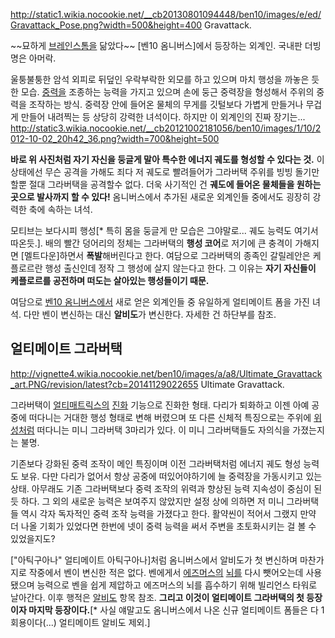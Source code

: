 http://static1.wikia.nocookie.net/__cb20130801094448/ben10/images/e/ed/Gravattack_Pose.png?width=500&height=400 
Gravattack.

~~묘하게 [[브레인스톰]]을 닮았다~~
[벤10 옴니버스]에서 등장하는 외계인. 국내판 더빙명은 아머락.

울퉁불퉁한 암석 외피로 뒤덮인 우락부락한 외모를 하고 있으며 마치 행성을 까놓은 듯한 모습. 
[[중력]]을 조종하는 능력을 가지고 있으며 손에 둥근 중력장을 형성해서 주위의 중력을 조작하는 방식. 중력장 안에 들어온 물체의 무게를 깃털보다 가볍게 만들거나 무겁게 만들어 내려찍는 등 상당히 강력한 녀석이다. 하지만 이 외계인의 진짜 장기는...
http://static3.wikia.nocookie.net/__cb20121002181056/ben10/images/1/10/2012-10-02_20h42_36.png?width=700&height=500 

'''바로 위 사진처럼 자기 자신을 둥글게 말아 특수한 에너지 궤도를 형성할 수 있다는 것.''' 이 상태에선 무슨 공격을 가해도 죄다 저 궤도로 빨려들어가 그라버택 주위를 빙빙 돌기만 할뿐 절대 그라버택을 공격할수 없다. 더욱 사기적인 건 '''궤도에 들어온 물체들을 원하는 곳으로 발사까지 할 수 있다!'''
옴니버스에서 추가된 새로운 외계인들 중에서도 굉장히 강력한 축에 속하는 녀석.

모티브는 보다시피 행성[* 특히 몸을 둥글게 만 모습은 그야말로... 궤도 능력도 여기서 따온듯.]. 배의 빨간 덩어리의 정체는 그라버택의 '''행성 코어'''로 저기에 큰 충격이 가해지면 [멜트다운]하면서 '''폭발'''해버린다고 한다.
여담으로 그라버택의 종족인 갈릴레안은 케플로르란 행성 출신인데 정작 그 행성에 살지 않는다고 한다. 그 이유는 '''자기 자신들이 케플로르를 공전하며 떠도는 살아있는 행성들이기 때문.'''

여담으로 [[벤10 옴니버스]]에서 새로 얻은 외계인들 중 유일하게 얼티메이트 폼을 가진 녀석. 다만 벤이 변신하는 대신 '''알비도'''가 변신한다. 
자세한 건 하단부를 참조.
== 얼티메이트 그라버택 ==
http://vignette4.wikia.nocookie.net/ben10/images/a/a8/Ultimate_Gravattack_art.PNG/revision/latest?cb=20141129022655
Ultimate Gravattack.

그라버택이 [[얼티매트릭스]]의 [[진화]] 기능으로 진화한 형태.
다리가 퇴화하고 이젠 아예 공중에 떠다니는 거대한 행성 형태로 변해 버렸으며 또 다른 신체적 특징으로는 주위에 [[위성]]처럼 떠다니는 미니 그라버택 3마리가 있다. 이 미니 그라버택들도 자의식을 가졌는지는 불명.

기존보다 강화된 중력 조작이 메인 특징이며 이전 그라버택처럼 에너지 궤도 형성 능력도 보유. 다만 다리가 없어서 항상 공중에 떠있어야하기에 늘 중력장을 가동시키고 있는 상태. 아무래도 기존 그라버택보다 중력 조작의 위력과 향상된 능력 지속성이 중심이 된 듯 하다. 그 외의 새로운 능력은 보여주지 않았지만 설정 상에 의하면 저 미니 그라버택들 역시 각자 독자적인 중력 조작 능력을 가졌다고 한다. 활약씬이 적어서 그랬지 만약 더 나올 기회가 있었다면 한번에 넷이 중력 능력을 써서 주변을 초토화시키는 걸 볼 수 있었을지도? 

["아틱구아나" 얼티메이트 아틱구아나]처럼 옴니버스에서 알비도가 첫 변신하며 마찬가지로 작중에서 벤이 변신한 적은 없다. 벤에게서 [[에즈머스]]의 [[뇌]]를 다시 뺏어오는데 사용됐으며 능력으로 벤을 쉽게 제압하고 에즈머스의 뇌를 흡수하기 위해 빌리언스 타워로 날아간다. 이후 행적은 [[알비도]] 항목 참조.
'''그리고 이것이 얼티메이트 그라버택의 첫 등장이자 마지막 등장이다.'''[* 사실 얘말고도 옴니버스에서 나온 신규 얼티메이트 폼들은 다 1회용이다(...) 얼티메이트 알비도 제외.]
